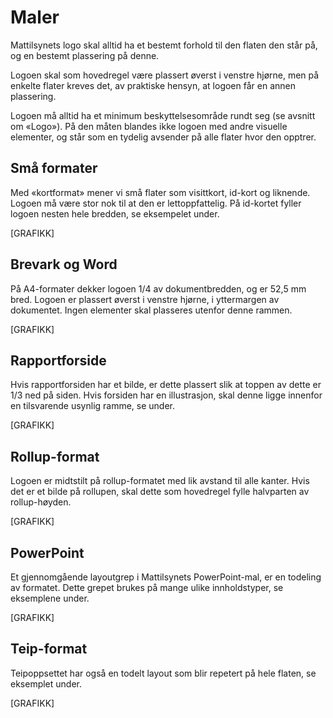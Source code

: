 
<Meta title="Profilering/Maler" />

# <FilesIcon /> Maler

Mattilsynets logo skal alltid ha et bestemt forhold til den flaten den står på, og en bestemt plassering på denne.

Logoen skal som hovedregel være plassert øverst i venstre hjørne, men på enkelte flater kreves det, av praktiske hensyn, at logoen får en annen plassering.

Logoen må alltid ha et minimum beskyttelsesområde rundt seg (se avsnitt om «Logo»). På den måten blandes ikke logoen med andre visuelle elementer, og står som en tydelig avsender på alle flater hvor den opptrer.

## Små formater
Med «kortformat» mener vi små flater som visittkort, id-kort og liknende. Logoen må være stor nok til at den er lettoppfattelig. På id-kortet fyller logoen nesten hele bredden, se eksempelet under.

[GRAFIKK]

## Brevark og Word
På A4-formater dekker logoen 1/4 av dokumentbredden, og er 52,5 mm bred. Logoen er plassert øverst i venstre hjørne, i yttermargen av dokumentet. Ingen elementer skal plasseres utenfor denne rammen. 

[GRAFIKK]

## Rapportforside
Hvis rapportforsiden har et bilde, er dette plassert slik at toppen av dette er 1/3 ned på siden. Hvis forsiden har en illustrasjon, skal denne ligge innenfor en tilsvarende usynlig ramme, se under.

[GRAFIKK]

## Rollup-format
Logoen er midtstilt på rollup-formatet med lik avstand til alle kanter. Hvis det er et bilde på rollupen, skal dette som hovedregel fylle halvparten av rollup-høyden.

[GRAFIKK]

## PowerPoint
Et gjennomgående layoutgrep i Mattilsynets PowerPoint-mal, er en todeling av formatet. Dette grepet brukes på mange ulike innholdstyper, se eksemplene under.

[GRAFIKK]

## Teip-format
Teipoppsettet har også en todelt layout som blir repetert på hele flaten, se eksemplet under.

[GRAFIKK]